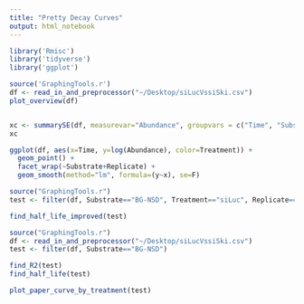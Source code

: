 ```yaml
---
title: "Pretty Decay Curves"
output: html_notebook
---
```



```r
library('Rmisc')
library('tidyverse')
library('ggplot')

```


```r
source('GraphingTools.r')
df <- read_in_and_preprocessor("~/Desktop/siLucVssiSki.csv")
plot_overview(df)


xc <- summarySE(df, measurevar="Abundance", groupvars = c("Time", "Substrate", "Treatment"), na.rm=T)
xc

ggplot(df, aes(x=Time, y=log(Abundance), color=Treatment)) + 
  geom_point() + 
  facet_wrap(~Substrate+Replicate) +
  geom_smooth(method="lm", formula=(y~x), se=F)

```
```r
source("GraphingTools.r")
test <- filter(df, Substrate=="BG-NSD", Treatment=="siLuc", Replicate==3)

find_half_life_improved(test)


```
```r
source("GraphingTools.r")
df <- read_in_and_preprocessor("~/Desktop/siLucVssiSki.csv")
test <- filter(df, Substrate=="BG-NSD")

find_R2(test)
find_half_life(test)

plot_paper_curve_by_treatment(test)
```
